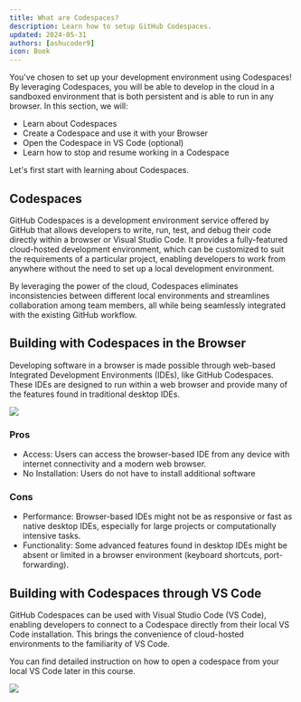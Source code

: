 ```yaml
---
title: What are Codespaces?
description: Learn how to setup GitHub Codespaces.
updated: 2024-05-31
authors: [ashucoder9]
icon: Book
---
```


You've chosen to set up your development environment using Codespaces! By leveraging Codespaces, you will be able to develop in the cloud in a sandboxed environment that is both persistent and is able to run in any browser. In this section, we will:

- Learn about Codespaces
- Create a Codespace and use it with your Browser
- Open the Codespace in VS Code (optional)
- Learn how to stop and resume working in a Codespace

Let's first start with learning about Codespaces.

## Codespaces

GitHub Codespaces is a development environment service offered by GitHub that allows developers to write, run, test, and debug their code directly within a browser or Visual Studio Code. It provides a fully-featured cloud-hosted development environment, which can be customized to suit the requirements of a particular project, enabling developers to work from anywhere without the need to set up a local development environment.

By leveraging the power of the cloud, Codespaces eliminates inconsistencies between different local environments and streamlines collaboration among team members, all while being seamlessly integrated with the existing GitHub workflow.

## Building with Codespaces in the Browser

Developing software in a browser is made possible through web-based Integrated Development Environments (IDEs), like GitHub Codespaces. These IDEs are designed to run within a web browser and provide many of the features found in traditional desktop IDEs. 

![](/course/customizing-evm/8.png)

### Pros

- Access: Users can access the browser-based IDE from any device with internet connectivity and a modern web browser.
- No Installation: Users do not have to install additional software

### Cons

- Performance: Browser-based IDEs might not be as responsive or fast as native desktop IDEs, especially for large projects or computationally intensive tasks.
- Functionality: Some advanced features found in desktop IDEs might be absent or limited in a browser environment (keyboard shortcuts, port-forwarding).

## Building with Codespaces through VS Code

GitHub Codespaces can be used with Visual Studio Code (VS Code), enabling developers to connect to a Codespace directly from their local VS Code installation. This brings the convenience of cloud-hosted environments to the familiarity of VS Code.

You can find detailed instruction on how to open a codespace from your local VS Code later in this course.

![](/course/customizing-evm/9.png)